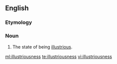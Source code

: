 ==English==

===Etymology===
{{suffix|en|illustrious|ness}}

===Noun===
{{en-noun|-}}

# The state of being [[illustrious]].

[[ml:illustriousness]]
[[te:illustriousness]]
[[vi:illustriousness]]